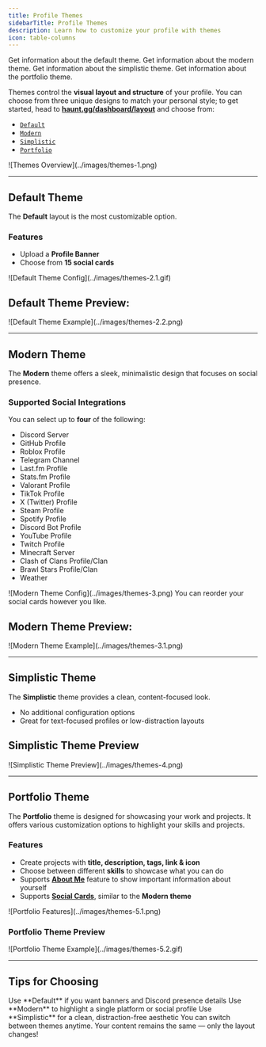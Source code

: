 ```yaml
---
title: Profile Themes
sidebarTitle: Profile Themes
description: Learn how to customize your profile with themes
icon: table-columns
---
```


<div className="mobile-only">
<Card title="Default Theme" icon="circle-1" href="../customization/themes#default-theme" horizontal>
Get information about the default theme.
</Card>

<Card title="Modern Theme" icon="circle-2" href="../customization/themes#modern-theme" horizontal>
Get information about the modern theme.
</Card>

<Card title="Simplistic Theme" icon="circle-3" href="../customization/themes#simplistic-theme" horizontal>
Get information about the simplistic theme.
</Card>

<Card title="Portfolio Theme" icon="circle-4" href="../customization/themes#portfolio-theme" horizontal>
Get information about the portfolio theme.
</Card>
</div>

Themes control the **visual layout and structure** of your profile. You can choose from three unique designs to match your personal style; to get started, head to [**haunt.gg/dashboard/layout**](https://haunt.gg/dashboard/layout) and choose from:

- [`Default`](https://haunt.gg/default)
- [`Modern`](https://haunt.gg/modern)
- [`Simplistic`](https://haunt.gg/simplistic)
- [`Portfolio`](https://haunt.gg/portfolio)

<Frame caption="Theme Selection Page">
  ![Themes Overview](../images/themes-1.png)
</Frame>

---

## Default Theme

The **Default** layout is the most customizable option.

### Features

- Upload a **Profile Banner**
- Choose from **15 social cards**

<Frame caption="Default Theme Configuration">
  ![Default Theme Config](../images/themes-2.1.gif)
</Frame>

## Default Theme Preview:

<Frame caption="Default Theme Preview">
  ![Default Theme Example](../images/themes-2.2.png)
</Frame>

---

## Modern Theme

The **Modern** theme offers a sleek, minimalistic design that focuses on social presence.

### Supported Social Integrations

You can select up to **four** of the following:

- Discord Server
- GitHub Profile
- Roblox Profile
- Telegram Channel
- Last.fm Profile
- Stats.fm Profile
- Valorant Profile
- TikTok Profile
- X (Twitter) Profile
- Steam Profile
- Spotify Profile
- Discord Bot Profile
- YouTube Profile
- Twitch Profile
- Minecraft Server
- Clash of Clans Profile/Clan
- Brawl Stars Profile/Clan
- Weather


<Frame caption="Modern Theme Configuration Options">
  ![Modern Theme Config](../images/themes-3.png)
</Frame>

<Info>
You can reorder your social cards however you like.
</Info>

## Modern Theme Preview:

<Frame caption="Modern Theme Preview">
  ![Modern Theme Example](../images/themes-3.1.png)
</Frame>

---

## Simplistic Theme

The **Simplistic** theme provides a clean, content-focused look.

- No additional configuration options
- Great for text-focused profiles or low-distraction layouts

## Simplistic Theme Preview

<Frame caption="Simplistic Theme Example">
  ![Simplistic Theme Preview](../images/themes-4.png)
</Frame>

---

## Portfolio Theme

The **Portfolio** theme is designed for showcasing your work and projects.
It offers various customization options to highlight your skills and projects.

### Features

- Create projects with **title, description, tags, link & icon**
- Choose between different **skills** to showcase what you can do
- Supports [**About Me**](../customization/customization#about-me) feature to show important information about yourself
- Supports [**Social Cards**](../customization/themes#supported-social-integrations), similar to the **Modern theme**


<Frame>
  ![Portfolio Features](../images/themes-5.1.png)
</Frame>

### Portfolio Theme Preview

<Frame caption="Portfolio Theme Preview">
  ![Portfolio Theme Example](../images/themes-5.2.gif)
</Frame>

---

## Tips for Choosing

<Checklist>
  <Check>Use **Default** if you want banners and Discord presence details</Check>
  <Check>Use **Modern** to highlight a single platform or social profile</Check>
  <Check>Use **Simplistic** for a clean, distraction-free aesthetic</Check>
</Checklist>

<Note>
You can switch between themes anytime. Your content remains the same — only the layout changes!
</Note>
